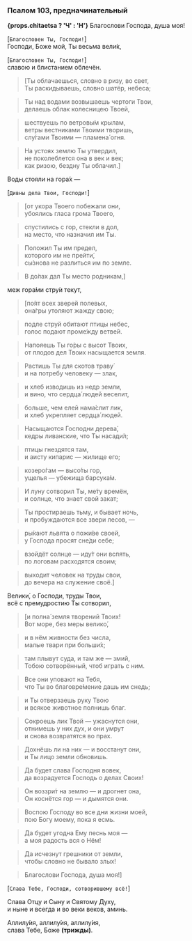 ### Псалом 103, предначинательный

**{props.chitaetsa ? 'Ч' : 'Н'}** Благослови Господа, душа моя!

[`Благоcловен Ты, Гоcподи!`]  
Господи, Боже мой, Ты весьма вели́к,

[`Благоcловен Ты, Гоcподи!`]    
славою и блистанием облечён.

> <R>[</R>Ты облачаешься, словно в ризу, во свет,  
> Ты раскидываешь, словно шатёр, небеса;

> Ты над водами возвышаешь чертоги Твои,  
> делаешь облак колесницею Твоей,

> шествуешь по ветровы́м крылам,  
> ветры вестниками Твоими творишь,  
> слу́гами Твоими — пламена́ огня.

> На устоях землю Ты утвердил,  
> не поколеблется она в век и век;  
> как ризою, бездну Ты облачил.<R>]</R>  

Воды стояли на гора́х —

[`Дивны дела Твои, Гоcподи!`]

> <R>[</R>от укора Твоего побежали они,  
> убоялись гласа грома Твоего,

> спустились с гор, стекли в дол,  
> на место, что назначил им Ты.

> Положил Ты им предел,  
> которого им не прейти́,  
> сы́знова не разлиться им по земле.

> В до́лах дал Ты место родникам,<R>]</R>  

меж гора́ми стру́и текут,

> <R>[</R>по́ят всех зверей полевых,  
> она́гры утоляют жажду свою;

> подле струй обитают птицы небес,  
> голос подают проме́жду ветве́й.

> Напояешь Ты го́ры с высот Твоих,  
> от плодов дел Твоих насыщается земля.

> Растишь Ты для скотов траву́  
> и на потребу человеку — злак,

> и хлеб изводишь из недр земли,  
> и вино, что сердца́ людей веселит,

> больше, чем елей нама́слит лик,  
> и хлеб укрепляет сердца́ людей.

> Насыщаются Господни дерева́,  
> кедры ливанские, что Ты насади́л;

> птицы гнездятся там,  
> и аисту кипарис — жилище его;

> козеро́гам — высо́ты гор,  
> ущелья — убежища барсука́м.

> И луну сотворил Ты, ме́ту времён,  
> и солнце, что знает свой закат;

> Ты простираешь тьму, и бывает ночь,  
> и пробуждаются все звери лесов, —

> ры́кают львята о пожи́ве своей,  
> у Господа просят сне́ди себе;

> взойдёт солнце — иду́т они вспять,  
> по логовам расходятся своим;

> выходит человек на труды свои,  
> до вечера на служение своё.<R>]</R>

Велики́, о Господи, труды Твои,  
всё с премудростию Ты сотворил,

> <R>[</R>и полна́ земля творений Твоих!  
> Вот море, без меры велико́,

> и в нём живности без числа,  
> малые твари при больши́х;

> там плывут суда, и там же — змий,  
> Тобою сотворённый, чтоб играть с ним.

> Все они уповают на Тебя,  
> что Ты во благовре́мение дашь им снедь;

> и Ты отверзаешь руку Твою  
> и всякое животное полнишь благ.

> Сокроешь лик Твой — ужаснутся они,  
> отнимешь у них дух, и они умрут  
> и снова возвратятся во прах.

> Дохнёшь ли на них — и восстанут они,  
> и Ты лицо земли обновишь.

> Да будет слава Господня вовек,  
> да возрадуется Господь о делах Своих!

> Он воззри́т на землю — и дрогнет она,  
> Он коснётся гор — и дымятся они.

> Воспою Господу во все дни жизни моей,  
> пою Богу моему, пока я есмь.

> Да будет угодна Ему песнь моя —  
> а моя радость вся о Нём!

> Да исчезнут грешники от земли,  
> чтобы словно не бывало злых!

> Благослови Господа, душа моя!<R>]</R>

[`Cлава Тебе, Гоcподи, cотвоpившему вcё!`]

Слава Отцу и Сыну и Святому Духу,  
и ныне и всегда и во веки веков, аминь.

Аллилу́ия, аллилу́ия, аллилу́ия,  
cлава Тебе, Боже **(тpижды)**.
